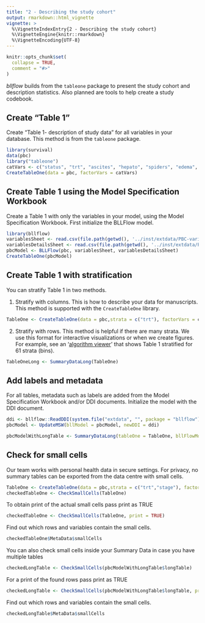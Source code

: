 ```yaml
---
title: "2 - Describing the study cohort"
output: rmarkdown::html_vignette
vignette: >
  %\VignetteIndexEntry{2 - Describing the study cohort}
  %\VignetteEngine{knitr::rmarkdown}
  %\VignetteEncoding{UTF-8}
---
```

```r
knitr::opts_chunk$set(
  collapse = TRUE,
  comment = "#>"
)
```
_bllflow_ builds from the `tableone` package to present the study cohort and description statistics. Also planned are tools to help create a study codebook.

## Create "Table 1"
Create "Table 1- description of study data" for all variables in your database. This method is from the `tableone` package.

```r
library(survival)
data(pbc)
library("tableone")
catVars <- c("status", "trt", "ascites", "hepato", "spiders", "edema", "stage")
CreateTableOne(data = pbc, factorVars = catVars)
```

## Create Table 1 using the Model Specification Workbook
Create a Table 1 with only the variables in your model, using the Model Specification Workbook.
First initialize the BLLFlow model.
```r
library(bllflow)
variablesSheet <- read.csv(file.path(getwd(), '../inst/extdata/PBC-variables.csv'))
variablesDetailsSheet <- read.csv(file.path(getwd(), '../inst/extdata/PBC-variableDetails.csv'))
pbcModel <- BLLFlow(pbc, variablesSheet, variablesDetailsSheet)
CreateTableOne(pbcModel)
```

## Create Table 1 with stratification
You can stratify Table 1 in two methods.

1) Stratify with columns. This is how to describe your data for manuscripts. This method is supported with the `CreateTableOne` library.
```r
TableOne <- CreateTableOne(data = pbc,strata = c("trt"), factorVars = catVars)
```

2) Stratify with rows. This method is helpful if there are many strata. We use this format for interactive visualizations or when we create figures. 
For example, see an '[algorithm viewer](http://algorithm-viewer.projectbiglife.ca/#/respect)' that shows Table 1 stratified for 61 strata (bins).
```r
TableOneLong <- SummaryDataLong(TableOne)
```

## Add labels and metadata
For all tables, metadata such as labels are added from the Model Specification Workbook and/or DDI documents.
Initialize the model with the DDI document.
```r
ddi <- bllflow::ReadDDI(system.file("extdata", "", package = "bllflow"), "pbcDDI.xml")
pbcModel <- UpdateMSW(bllModel = pbcModel, newDDI = ddi) 

pbcModelWithLongTable <- SummaryDataLong(tableOne = TableOne, bllFlowModel = pbcModel, longTable = TableOneLong)
```

## Check for small cells
Our team works with personal health data in secure settings. For privacy, no summary tables can be exported from the data centre with small cells.
```r
TableOne <- CreateTableOne(data = pbc,strata = c("trt","stage"), factorVars = catVars)
checkedTableOne <- CheckSmallCells(TableOne)
```
To obtain print of the actual small cells pass print as TRUE
```r
checkedTableOne <- CheckSmallCells(TableOne, print = TRUE)
```

Find out which rows and variables contain the small cells.
```r
checkedTableOne$MetaData$smallCells
```


You can also check small cells inside your Summary Data in case you have multiple tables
```r
checkedLongTable <- CheckSmallCells(pbcModelWithLongTable$longTable)
```

For a print of the found rows pass print as TRUE
```r
checkedLongTable <- CheckSmallCells(pbcModelWithLongTable$longTable, print = TRUE)
```

Find out which rows and variables contain the small cells.
```r
checkedLongTable$MetaData$smallCells
```